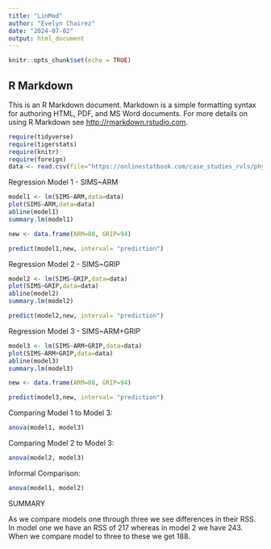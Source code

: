 ```yaml
---
title: "LinMod"
author: "Evelyn Chairez"
date: "2024-07-02"
output: html_document
---
```


```r
knitr::opts_chunk$set(echo = TRUE)
```

## R Markdown

This is an R Markdown document. Markdown is a simple formatting syntax for authoring HTML, PDF, and MS Word documents. For more details on using R Markdown see <http://rmarkdown.rstudio.com>.

```r
require(tidyverse)
require(tigerstats)
require(knitr)
require(foreign)
data <- read.csv(file="https://onlinestatbook.com/case_studies_rvls/physical_strength/data.txt",sep="",header=TRUE)
```
  
Regression Model 1 - SIMS~ARM

```r
model1 <- lm(SIMS~ARM,data=data)
plot(SIMS~ARM,data=data)
abline(model1)
summary.lm(model1)
```

```r
new <- data.frame(ARM=88, GRIP=94)
```

```r
predict(model1,new, interval= "prediction")
```
  
Regression Model 2 - SIMS~GRIP

```r
model2 <- lm(SIMS~GRIP,data=data)
plot(SIMS~GRIP,data=data)
abline(model2)
summary.lm(model2)
```

```r
predict(model2,new, interval= "prediction")
```

Regression Model 3 - SIMS~ARM+GRIP

```r
model3 <- lm(SIMS~ARM+GRIP,data=data)
plot(SIMS~ARM+GRIP,data=data)
abline(model3)
summary.lm(model3)
```

```r
new <- data.frame(ARM=88, GRIP=94)
```

```r
predict(model3,new, interval= "prediction")
```
  
Comparing Model 1 to Model 3: 

```r
anova(model1, model3)
```



Comparing Model 2 to Model 3: 

```r
anova(model2, model3)
```
  
Informal Comparison: 

```r
anova(model1, model2)
```
  
SUMMARY

As we compare models one through three we see differences in their RSS. In model one we have an RSS of 217 whereas in model 2 we have 243. When we compare model to three to these we get 188.
